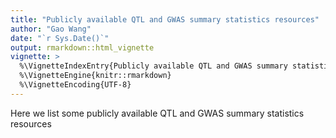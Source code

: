 ```yaml
---
title: "Publicly available QTL and GWAS summary statistics resources"
author: "Gao Wang"
date: "`r Sys.Date()`"
output: rmarkdown::html_vignette
vignette: >
  %\VignetteIndexEntry{Publicly available QTL and GWAS summary statistics resources}
  %\VignetteEngine{knitr::rmarkdown}
  %\VignetteEncoding{UTF-8}
---
```


Here we list some publicly available QTL and GWAS summary statistics resources